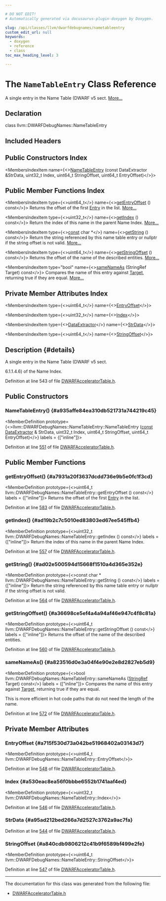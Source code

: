 ```yaml
---

# DO NOT EDIT!
# Automatically generated via docusaurus-plugin-doxygen by Doxygen.

slug: /api/classes/llvm/dwarfdebugnames/nametableentry
custom_edit_url: null
keywords:
  - doxygen
  - reference
  - class
toc_max_heading_level: 3

---
```





# The `NameTableEntry` Class Reference

<DoxygenPage pluginConfig={pluginConfig}>

A single entry in the Name Table (DWARF v5 sect. <a href="#details">More...</a>

## Declaration

<CodeBlock>class llvm::DWARFDebugNames::NameTableEntry</CodeBlock>

## Included Headers

<IncludesList>
<IncludesListItem
  filePath="llvm/DebugInfo/DWARF/DWARFAcceleratorTable.h"
  permalink="/docs/api/files/include/include/llvm/include/llvm/debuginfo/include/llvm/debuginfo/dwarf/dwarfacceleratortable-h"
  isLocal="true" />
</IncludesList>

## Public Constructors Index

<MembersIndex>

<MembersIndexItem
  name={<><a href="#a935affe84ea310db521731a744219c45">NameTableEntry</a> (const DataExtractor &amp;StrData, uint32&#95;t Index, uint64&#95;t StringOffset, uint64&#95;t EntryOffset)</>}>
</MembersIndexItem>

</MembersIndex>

## Public Member Functions Index

<MembersIndex>

<MembersIndexItem
  type={<>uint64&#95;t</>}
  name={<><a href="#a7931a20f3637dcdd736e9b5e0fc1f3cd">getEntryOffset</a> () const</>}>
Returns the offset of the first <a href="/docs/api/classes/llvm/dwarfdebugnames/entry">Entry</a> in the list. <a href="#a7931a20f3637dcdd736e9b5e0fc1f3cd">More...</a>
</MembersIndexItem>

<MembersIndexItem
  type={<>uint32&#95;t</>}
  name={<><a href="#ad19b2c7c5010ed83803ed67ee545ffb4">getIndex</a> () const</>}>
Return the index of this name in the parent Name Index. <a href="#ad19b2c7c5010ed83803ed67ee545ffb4">More...</a>
</MembersIndexItem>

<MembersIndexItem
  type={<><a href="/docs/api/files/lib/lib/target/lib/target/aarch64/aarch64promoteconstant-cpp/#a90f8350fecae261c25be85d38b451bff">const</a> char &#42;</>}
  name={<><a href="#ad02e500594d15668f1510a4d365e352e">getString</a> () const</>}>
Return the string referenced by this name table entry or nullptr if the string offset is not valid. <a href="#ad02e500594d15668f1510a4d365e352e">More...</a>
</MembersIndexItem>

<MembersIndexItem
  type={<>uint64&#95;t</>}
  name={<><a href="#a36698ce5ef4a4a94af46e947c4f8c81a">getStringOffset</a> () const</>}>
Returns the offset of the name of the described entities. <a href="#a36698ce5ef4a4a94af46e947c4f8c81a">More...</a>
</MembersIndexItem>

<MembersIndexItem
  type="bool"
  name={<><a href="#a823516d0e3a04f4e90e2e8d2827eb5d9">sameNameAs</a> (StringRef Target) const</>}>
Compares the name of this entry against <a href="/docs/api/classes/llvm/target">Target</a>, returning true if they are equal. <a href="#a823516d0e3a04f4e90e2e8d2827eb5d9">More...</a>
</MembersIndexItem>

</MembersIndex>

## Private Member Attributes Index

<MembersIndex>

<MembersIndexItem
  type={<>uint64&#95;t</>}
  name={<><a href="#a715f530d73a042be51968402a03143d7">EntryOffset</a></>}>
</MembersIndexItem>

<MembersIndexItem
  type={<>uint32&#95;t</>}
  name={<><a href="#a530eac8ea56f0bbbe6552b1741aaf4ed">Index</a></>}>
</MembersIndexItem>

<MembersIndexItem
  type={<><a href="/docs/api/classes/llvm/dataextractor">DataExtractor</a></>}
  name={<><a href="#a95ad212bed266a7d2527c3762a9ac7fa">StrData</a></>}>
</MembersIndexItem>

<MembersIndexItem
  type={<>uint64&#95;t</>}
  name={<><a href="#a840cdb9806212c41b9f6589bf499e2fe">StringOffset</a></>}>
</MembersIndexItem>

</MembersIndex>

## Description {#details}

A single entry in the Name Table (DWARF v5 sect.

6.1.1.4.6) of the Name Index.

Definition at line 543 of file <a href="/docs/api/files/include/include/llvm/include/llvm/debuginfo/include/llvm/debuginfo/dwarf/dwarfacceleratortable-h">DWARFAcceleratorTable.h</a>.

<SectionDefinition>

## Public Constructors

### NameTableEntry() {#a935affe84ea310db521731a744219c45}

<MemberDefinition
  prototype={<>llvm::DWARFDebugNames::NameTableEntry::NameTableEntry (<a href="/docs/api/files/lib/lib/target/lib/target/aarch64/aarch64promoteconstant-cpp/#a90f8350fecae261c25be85d38b451bff">const</a> <a href="/docs/api/classes/llvm/dataextractor">DataExtractor</a> &amp; StrData, uint32&#95;t Index, uint64&#95;t StringOffset, uint64&#95;t EntryOffset)</>}
  labels = {["inline"]}>

Definition at line <a href="/docs/api/files/include/include/llvm/include/llvm/debuginfo/include/llvm/debuginfo/dwarf/dwarfacceleratortable-h/#l00551">551</a> of file <a href="/docs/api/files/include/include/llvm/include/llvm/debuginfo/include/llvm/debuginfo/dwarf/dwarfacceleratortable-h">DWARFAcceleratorTable.h</a>.
</MemberDefinition>

</SectionDefinition>

<SectionDefinition>

## Public Member Functions

### getEntryOffset() {#a7931a20f3637dcdd736e9b5e0fc1f3cd}

<MemberDefinition
  prototype={<>uint64&#95;t llvm::DWARFDebugNames::NameTableEntry::getEntryOffset () const</>}
  labels = {["inline"]}>
Returns the offset of the first <a href="/docs/api/classes/llvm/dwarfdebugnames/entry">Entry</a> in the list.

Definition at line <a href="/docs/api/files/include/include/llvm/include/llvm/debuginfo/include/llvm/debuginfo/dwarf/dwarfacceleratortable-h/#l00583">583</a> of file <a href="/docs/api/files/include/include/llvm/include/llvm/debuginfo/include/llvm/debuginfo/dwarf/dwarfacceleratortable-h">DWARFAcceleratorTable.h</a>.
</MemberDefinition>

### getIndex() {#ad19b2c7c5010ed83803ed67ee545ffb4}

<MemberDefinition
  prototype={<>uint32&#95;t llvm::DWARFDebugNames::NameTableEntry::getIndex () const</>}
  labels = {["inline"]}>
Return the index of this name in the parent Name Index.

Definition at line <a href="/docs/api/files/include/include/llvm/include/llvm/debuginfo/include/llvm/debuginfo/dwarf/dwarfacceleratortable-h/#l00557">557</a> of file <a href="/docs/api/files/include/include/llvm/include/llvm/debuginfo/include/llvm/debuginfo/dwarf/dwarfacceleratortable-h">DWARFAcceleratorTable.h</a>.
</MemberDefinition>

### getString() {#ad02e500594d15668f1510a4d365e352e}

<MemberDefinition
  prototype={<>const char &#42; llvm::DWARFDebugNames::NameTableEntry::getString () const</>}
  labels = {["inline"]}>
Return the string referenced by this name table entry or nullptr if the string offset is not valid.

Definition at line <a href="/docs/api/files/include/include/llvm/include/llvm/debuginfo/include/llvm/debuginfo/dwarf/dwarfacceleratortable-h/#l00564">564</a> of file <a href="/docs/api/files/include/include/llvm/include/llvm/debuginfo/include/llvm/debuginfo/dwarf/dwarfacceleratortable-h">DWARFAcceleratorTable.h</a>.
</MemberDefinition>

### getStringOffset() {#a36698ce5ef4a4a94af46e947c4f8c81a}

<MemberDefinition
  prototype={<>uint64&#95;t llvm::DWARFDebugNames::NameTableEntry::getStringOffset () const</>}
  labels = {["inline"]}>
Returns the offset of the name of the described entities.

Definition at line <a href="/docs/api/files/include/include/llvm/include/llvm/debuginfo/include/llvm/debuginfo/dwarf/dwarfacceleratortable-h/#l00560">560</a> of file <a href="/docs/api/files/include/include/llvm/include/llvm/debuginfo/include/llvm/debuginfo/dwarf/dwarfacceleratortable-h">DWARFAcceleratorTable.h</a>.
</MemberDefinition>

### sameNameAs() {#a823516d0e3a04f4e90e2e8d2827eb5d9}

<MemberDefinition
  prototype={<>bool llvm::DWARFDebugNames::NameTableEntry::sameNameAs (<a href="/docs/api/classes/llvm/stringref">StringRef</a> Target) const</>}
  labels = {["inline"]}>
Compares the name of this entry against <a href="/docs/api/classes/llvm/target">Target</a>, returning true if they are equal.

This is more efficient in hot code paths that do not need the length of the name.

Definition at line <a href="/docs/api/files/include/include/llvm/include/llvm/debuginfo/include/llvm/debuginfo/dwarf/dwarfacceleratortable-h/#l00572">572</a> of file <a href="/docs/api/files/include/include/llvm/include/llvm/debuginfo/include/llvm/debuginfo/dwarf/dwarfacceleratortable-h">DWARFAcceleratorTable.h</a>.
</MemberDefinition>

</SectionDefinition>

<SectionDefinition>

## Private Member Attributes

### EntryOffset {#a715f530d73a042be51968402a03143d7}

<MemberDefinition
  prototype={<>uint64&#95;t llvm::DWARFDebugNames::NameTableEntry::EntryOffset</>}>

Definition at line <a href="/docs/api/files/include/include/llvm/include/llvm/debuginfo/include/llvm/debuginfo/dwarf/dwarfacceleratortable-h/#l00548">548</a> of file <a href="/docs/api/files/include/include/llvm/include/llvm/debuginfo/include/llvm/debuginfo/dwarf/dwarfacceleratortable-h">DWARFAcceleratorTable.h</a>.
</MemberDefinition>

### Index {#a530eac8ea56f0bbbe6552b1741aaf4ed}

<MemberDefinition
  prototype={<>uint32&#95;t llvm::DWARFDebugNames::NameTableEntry::Index</>}>

Definition at line <a href="/docs/api/files/include/include/llvm/include/llvm/debuginfo/include/llvm/debuginfo/dwarf/dwarfacceleratortable-h/#l00546">546</a> of file <a href="/docs/api/files/include/include/llvm/include/llvm/debuginfo/include/llvm/debuginfo/dwarf/dwarfacceleratortable-h">DWARFAcceleratorTable.h</a>.
</MemberDefinition>

### StrData {#a95ad212bed266a7d2527c3762a9ac7fa}

<MemberDefinition
  prototype="DataExtractor llvm::DWARFDebugNames::NameTableEntry::StrData">

Definition at line <a href="/docs/api/files/include/include/llvm/include/llvm/debuginfo/include/llvm/debuginfo/dwarf/dwarfacceleratortable-h/#l00544">544</a> of file <a href="/docs/api/files/include/include/llvm/include/llvm/debuginfo/include/llvm/debuginfo/dwarf/dwarfacceleratortable-h">DWARFAcceleratorTable.h</a>.
</MemberDefinition>

### StringOffset {#a840cdb9806212c41b9f6589bf499e2fe}

<MemberDefinition
  prototype={<>uint64&#95;t llvm::DWARFDebugNames::NameTableEntry::StringOffset</>}>

Definition at line <a href="/docs/api/files/include/include/llvm/include/llvm/debuginfo/include/llvm/debuginfo/dwarf/dwarfacceleratortable-h/#l00547">547</a> of file <a href="/docs/api/files/include/include/llvm/include/llvm/debuginfo/include/llvm/debuginfo/dwarf/dwarfacceleratortable-h">DWARFAcceleratorTable.h</a>.
</MemberDefinition>

</SectionDefinition>

<hr/>

The documentation for this class was generated from the following file:

<ul>
<li><a href="/docs/api/files/include/include/llvm/include/llvm/debuginfo/include/llvm/debuginfo/dwarf/dwarfacceleratortable-h">DWARFAcceleratorTable.h</a></li>
</ul>

</DoxygenPage>
